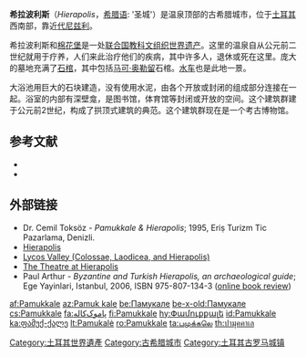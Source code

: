 {{Infobox World Heritage Site
| en_name        = Hierapolis-Pamukkale
| fr_name        = Hierapolis-Pamukkale
|site_img =File:Hierapolis_01.jpg
|site_img_capt = 
|site_img_width =350
| country = {{TUR}}
| zh_name        = 希拉波利斯-[[棉花堡|棉花堡]]
| criterion_c    = (iii)(iv)(vii)
| ID          = 485
| Region = 欧洲和北美地区
| rg_year        = 1988
| Session     = 12th
| org_url        = http://whc.unesco.org/en/list/485
}}
{{Location map
 |Turkey
 |label='''希拉波利斯'''
 |label_size=100
 |lat=37.923056
 |long=29.123889
 |marksize=9
 |position=right
 |width=300
 |float=right
 |caption='''希拉波利斯 ([[棉花堡|棉花堡]])'''
 }}

'''希拉波利斯'''（''Hierapolis''，[[希腊语|希腊语]]: {{polytonic|Ἱεράπολις}} '圣城'）是温泉顶部的古希腊城市，位于[[土耳其|土耳其]]西南部，靠近[[代尼兹利|代尼兹利]]。

希拉波利斯和[[棉花堡|棉花堡]]是一处[[联合国教科文组织|联合国教科文组织]][[世界遗产|世界遗产]]。这里的温泉自从公元前二世纪就用于疗养，人们来此治疗他们的疾病，其中许多人，退休或死在这里。庞大的墓地充满了[[石棺|石棺]]，其中包括[[马可·奥勒留|马可·奥勒留]]石棺。[[水车|水车]]也是此地一景。

大浴池用巨大的石块建造，没有使用水泥，由各个开放或封闭的组成部分连接在一起。浴室的内部有深壁龛，是图书馆，体育馆等封闭或开放的空间。这个建筑群建于公元前2世纪，构成了拱顶式建筑的典范。这个建筑群现在是一个考古博物馆。

== 参考文献 ==
{{reflist}}
*{{Cite book
 |last=Grewe 
 |first=Klaus 
 |editor-last=Bachmann 
 |editor-first=Martin 
 |contribution=Die Reliefdarstellung einer antiken Steinsägemaschine aus Hierapolis in Phrygien und ihre Bedeutung für die Technikgeschichte. Internationale Konferenz 13.−16. Juni 2007 in Istanbul 
 |title=Bautechnik im antiken und vorantiken Kleinasien 
 |url=http://www.freundeskreis-roemerkanal.de/Text/BAUTECHNIK%20IM%20ANTIKEN%20UND.pdf 
 |series=Byzas 
 |volume=9 
 |publisher=Ege Yayınları/Zero Prod. Ltd. 
 |location=Istanbul 
 |year=2009 
 |isbn=978-975-807-223-1 
 |pages=429–454 
 |ref=harv 
 |postscript=<!--None--> 
 |deadurl=yes 
 |archiveurl=https://web.archive.org/web/20110511200049/http://www.freundeskreis-roemerkanal.de/Text/BAUTECHNIK%20IM%20ANTIKEN%20UND.pdf 
 |archivedate=2011-05-11 
}}
*{{Cite news
 | last1 = Ritti
 | first1 = Tullia 
 | last2 = Grewe 
 | first2 = Klaus 
 | last3 = Kessener
 | first3 = Paul 
 | year = 2007
 | title = A Relief of a Water-powered Stone Saw Mill on a Sarcophagus at Hierapolis and its Implications
 | periodical = [[Journal_of_Roman_Archaeology|Journal of Roman Archaeology]]
 | volume = 20 
 | pages = 138–163
 | ref = harv
 | postscript = <!--None-->
}}

== 外部链接 ==
{{Commons|Hierapolis}}
* Dr. Cemil Toksöz - ''Pamukkale & Hierapolis''; 1995, Eriṣ Turizm Tic Pazarlama, Denizli.
* [http://www.turizm.net/cities/hierapolis/ Hierapolis] {{Wayback|url=http://www.turizm.net/cities/hierapolis/ |date=20200808231307 }}
* [https://web.archive.org/web/20161230024232/http://www.philipharland.com/associations/lycos.html Lycos Valley (Colossae, Laodicea, and Hierapolis)]
* [http://www.whitman.edu/theatre/theatretour/hierapolis/introduction/hierapolis.intro2.htm The Theatre at Hierapolis] {{Wayback|url=http://www.whitman.edu/theatre/theatretour/hierapolis/introduction/hierapolis.intro2.htm |date=20180504204359 }}
* Paul Arthur - ''Byzantine and Turkish Hierapolis, an archaeological guide''; Ege Yayinlari, Istanbul, 2006, ISBN 975-807-134-3 ([https://web.archive.org/web/20100917074438/http://ajaonline.org/pdfs/book_reviews/111.3/AJA1113Online_14Curta.pdf online book review])

{{土耳其世界遺產}}

{{Coord|37|56|N|29|08|E|type:city|display=title}}

[[Category:土耳其世界遺產|Category:土耳其世界遺產]]
[[Category:古希腊城市|Category:古希腊城市]]
[[Category:土耳其古罗马城镇|Category:土耳其古罗马城镇]]

[[af:Pamukkale|af:Pamukkale]]
[[az:Pamuk_kale|az:Pamuk kale]]
[[be:Памукале|be:Памукале]]
[[be-x-old:Памукале|be-x-old:Памукале]]
[[cs:Pamukkale|cs:Pamukkale]]
[[fa:پاموک‌کاله|fa:پاموک‌کاله]]
[[fi:Pamukkale|fi:Pamukkale]]
[[hy:Փամուքքալե|hy:Փամուքքալե]]
[[id:Pamukkale|id:Pamukkale]]
[[ka:ფამუქ-ქალე|ka:ფამუქ-ქალე]]
[[lt:Pamukalė|lt:Pamukalė]]
[[ro:Pamukkale|ro:Pamukkale]]
[[ta:பமுக்கலெ|ta:பமுக்கலெ]]
[[th:ปามุคคาเล|th:ปามุคคาเล]]